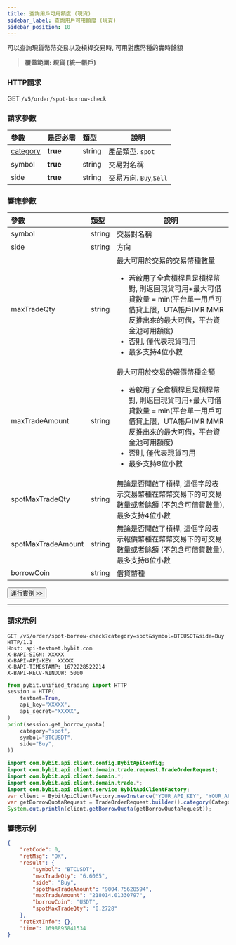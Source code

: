 ```yaml
---
title: 查詢用戶可用額度 (現貨)
sidebar_label: 查詢用戶可用額度 (現貨)
sidebar_position: 10
---
```

可以查詢現貨幣幣交易以及槓桿交易時, 可用對應幣種的實時餘額
> **覆蓋範圍: 現貨 (統一帳戶)**

### HTTP請求
GET `/v5/order/spot-borrow-check`

### 請求參數
| 參數 | 是否必需 | 類型 | 說明|
|:----- |:-------|:-----|------ |
|[category](../enum#category) |**true** |string |產品類型. `spot` |
|symbol |**true** |string |交易對名稱|
|side |**true** |string |交易方向. `Buy`,`Sell` |

### 響應參數
| 參數 | 類型 | 說明|
|:----- |:-----|------ |
|symbol |string |交易對名稱 |
|side |string |方向 |
|maxTradeQty |string |最大可用於交易的交易幣種數量<ul><li>若啟用了全倉槓桿且是槓桿幣對, 則返回現貨可用+最大可借貸數量 = min(平台單一用戶可借貸上限，UTA帳戶IMR MMR反推出來的最大可借，平台資金池可用額度)</li><li>否則, 僅代表現貨可用</li><li>最多支持4位小數</li></ul>|
|maxTradeAmount |string |最大可用於交易的報價幣種金額<ul><li>若啟用了全倉槓桿且是槓桿幣對, 則返回現貨可用+最大可借貸數量 = min(平台單一用戶可借貸上限，UTA帳戶IMR MMR反推出來的最大可借，平台資金池可用額度) </li><li>否則, 僅代表現貨可用</li><li>最多支持8位小數</li> </ul>|
|spotMaxTradeQty |string |無論是否開啟了槓桿, 這個字段表示交易幣種在幣幣交易下的可交易數量或者餘額 (不包含可借貸數量), 最多支持4位小數 |
|spotMaxTradeAmount |string |無論是否開啟了槓桿, 這個字段表示報價幣種在幣幣交易下的可交易數量或者餘額 (不包含可借貸數量), 最多支持8位小數 |
|borrowCoin |string |借貸幣種 |

<a href="/api-explorer/v5/trade/query-spot-quota"><Button>運行實例 >></Button></a>

---

### 請求示例

<Tabs groupId="programming-languages">
<TabItem value="http" label="HTTP">

```http
GET /v5/order/spot-borrow-check?category=spot&symbol=BTCUSDT&side=Buy HTTP/1.1
Host: api-testnet.bybit.com
X-BAPI-SIGN: XXXXX
X-BAPI-API-KEY: XXXXX
X-BAPI-TIMESTAMP: 1672228522214
X-BAPI-RECV-WINDOW: 5000
```

</TabItem>
<TabItem value="python" label="Python">

```python
from pybit.unified_trading import HTTP
session = HTTP(
    testnet=True,
    api_key="XXXXX",
    api_secret="XXXXX",
)
print(session.get_borrow_quota(
    category="spot",
    symbol="BTCUSDT",
    side="Buy",
))
```

</TabItem>
<TabItem value="java" label="Java">

```java
import com.bybit.api.client.config.BybitApiConfig;
import com.bybit.api.client.domain.trade.request.TradeOrderRequest;
import com.bybit.api.client.domain.*;
import com.bybit.api.client.domain.trade.*;
import com.bybit.api.client.service.BybitApiClientFactory;
var client = BybitApiClientFactory.newInstance("YOUR_API_KEY", "YOUR_API_SECRET", BybitApiConfig.TESTNET_DOMAIN).newTradeRestClient();
var getBorrowQuotaRequest = TradeOrderRequest.builder().category(CategoryType.SPOT).symbol("BTCUSDT").side(Side.BUY).build();
System.out.println(client.getBorrowQuota(getBorrowQuotaRequest));
```

</TabItem>
</Tabs>

### 響應示例

```json
{
    "retCode": 0,
    "retMsg": "OK",
    "result": {
        "symbol": "BTCUSDT",
        "maxTradeQty": "6.6065",
        "side": "Buy",
        "spotMaxTradeAmount": "9004.75628594",
        "maxTradeAmount": "218014.01330797",
        "borrowCoin": "USDT",
        "spotMaxTradeQty": "0.2728"
    },
    "retExtInfo": {},
    "time": 1698895841534
}
```
